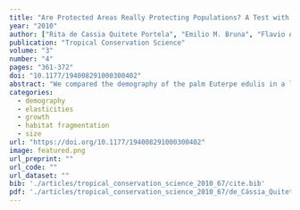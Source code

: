 ```yaml
---
title: "Are Protected Areas Really Protecting Populations? A Test with an Atlantic Rain Forest Palm"
year: "2010"
author: ["Rita de Cassia Quitete Portela", "Emilio M. Bruna", "Flavio Antonio Maes dos Santos"]
publication: "Tropical Conservation Science"
volume: "3"
number: "4"
pages: "361-372"
doi: "10.1177/194008291000300402"
abstract: "We compared the demography of the palm Euterpe edulis in a large forest fragment that is protected from palm harvesting with that in three smaller fragments where harvesting has occurred. Palms were censused from 2005 to 2007 in nine 30 m ? 30 m plots in each forest fragment. Each individual was assigned to one of five stage classes: seedling, infant, juvenile, immature, and reproductive. Using summary matrices constructed for the fragments and a matrix for the population in the protected area, we compared the asymptotic growth rate (?) in the protected and non-protected areas. We then quantified the contribution of each lower-level vital rate to the observed differences in ? using a fixed-design LTRE. Euterpe edulis populations in the protected area are projected to shrink at rates of 4.54 to 12.6% per year, and the populations of the fragments are projected to grow at rates of 3.44 to 9.43% per year. Our LTRE analysis revealed that the generally higher ? for the summary matrix based on the populations in fragments was due primarily to greater survival of immatures and reproductives. However, seedling growth contributed negatively to ? in the fragments. We also found that great numbers of immatures and reproductives were killed by the capuchin monkey (Cebus nigritus), which apparently also contributes to the differences between the protected area and the fragments. This study lends support to the idea that small fragments in a landscape actively managed and modified by humans can be very important in maintaining viable plant populations."
categories: 
  - demography
  - elasticities
  - growth
  - habitat fragmentation
  - size
url: "https://doi.org/10.1177/194008291000300402"
image: featured.png
url_preprint: ""
url_code: ""
url_dataset: ""
bib: './articles/tropical_conservation_science_2010_67/cite.bib'
pdf: './articles/tropical_conservation_science_2010_67/de_Cássia_Quitete_Portela_et_al_2010.pdf'
---
```

